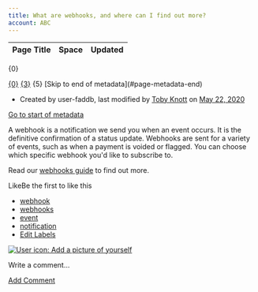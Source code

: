 ```yaml
---
title: What are webhooks, and where can I find out more?
account: ABC
---
```


<table class="aui"> <thead> <tr class="header"> <th class="search-result-title">Page Title</th> <th class="search-result-space">Space</th> <th class="search-result-date">Updated</th> </tr> </thead> </table> <p class="search-result-count">{0}</p> <tr class="search-result"> <td class="search-result-title"><a href="{1}" class="content-type-{2}"><span>{0}</span></a></td> <td class="search-result-space"><a class="space" href="/display/{4}/" title="{3}">{3}</a></td> <td class="search-result-date"><span class="date" title="{6}">{5}</span></td> </tr> [Skip to end of metadata](#page-metadata-end)

*   Created by user-faddb, last modified by [Toby Knott](    /display/~toby.knott
    ) on [May 22, 2020](/pages/diffpagesbyversion.action?pageId=721035&selectedPageVersions=3&selectedPageVersions=4 "Show changes")

[Go to start of metadata](#page-metadata-start)

A webhook is a notification we send you when an event occurs. It is the definitive confirmation of a status update. Webhooks are sent for a variety of events, such as when a payment is voided or flagged. You can choose which specific webhook you'd like to subscribe to.

Read our [webhooks guide](/display/DOCS/Webhooks) to find out more.

LikeBe the first to like this

*   [webhook](/label/FAQ/webhook)
*   [webhooks](/label/FAQ/webhooks)
*   [event](/label/FAQ/event)
*   [notification](/label/FAQ/notification)
*   [Edit Labels](# "Edit Labels (Type 'l')")

[![User icon: Add a picture of yourself](/s/en_GB/7901/abf7b35644d5a5d1d7e4b0969a83e8eb2b569fb5/_/images/icons/profilepics/add_profile_pic.svg)](/users/profile/editmyprofilepicture.action)

Write a comment…

[Add Comment](/pages/viewpage.action?pageId=721035&showComments=true&showCommentArea=true#addcomment)